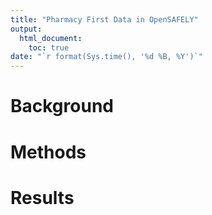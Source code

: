 ```yaml
---
title: "Pharmacy First Data in OpenSAFELY"
output:
  html_document:
    toc: true
date: "`r format(Sys.time(), '%d %B, %Y')`"
---
```


# Background

# Methods

# Results
